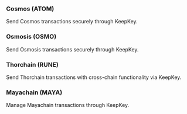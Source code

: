 

### Cosmos (ATOM)
Send Cosmos transactions securely through KeepKey.

<CosmosSendTransaction />

### Osmosis (OSMO)
<OsmosisAccounts></OsmosisAccounts>

Send Osmosis transactions securely through KeepKey.

<OsmosisSendTransaction />

### Thorchain (RUNE)
Send Thorchain transactions with cross-chain functionality via KeepKey.

<ThorchainSendTransaction />

### Mayachain (MAYA)
Manage Mayachain transactions through KeepKey.

<MayachainSendTransaction />
